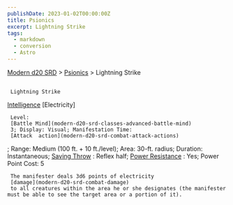 ```yaml
---
publishDate: 2023-01-02T00:00:00Z
title: Psionics
excerpt: Lightning Strike
tags:
  - markdown
  - conversion
  - Astro
---
```


[Modern d20 SRD](/#modernD20) >
[Psionics](modern-d20-srd-psionics-index) > Lightning Strike

##

     Lightning Strike

[Intelligence](modern-d20-srd-basics-ability-scores)
[Electricity]

     Level:
     [Battle Mind](modern-d20-srd-classes-advanced-battle-mind)
     3; Display: Visual; Manifestation Time:
     [Attack  action](modern-d20-srd-combat-attack-actions)
; Range: Medium (100 ft. + 10 ft./level); Area: 30-ft. radius; Duration: Instantaneous;
[Saving Throw](modern-d20-srd-basics-saving-throws)
: Reflex half;
[Power Resistance](modern-d20-srd-special-abilities-power-resistance)
: Yes; Power Point Cost: 5

     The manifester deals 3d6 points of electricity
     [damage](modern-d20-srd-combat-damage)
     to all creatures within the area he or she designates (the manifester must be able to see the target area or a portion of it).
